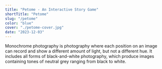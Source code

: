 ```yaml
---
title: "Petome - An Interactive Story Game"
shortTitle: "Petome"
slug: "/petome"
color: "blue"
cover: "./petome-cover.jpg"
date: "2023-12-03"
---
```


Monochrome photography is photography where each position on an image can record and show a different amount of light, but not a different hue. It includes all forms of black-and-white photography, which produce images containing tones of neutral grey ranging from black to white.
